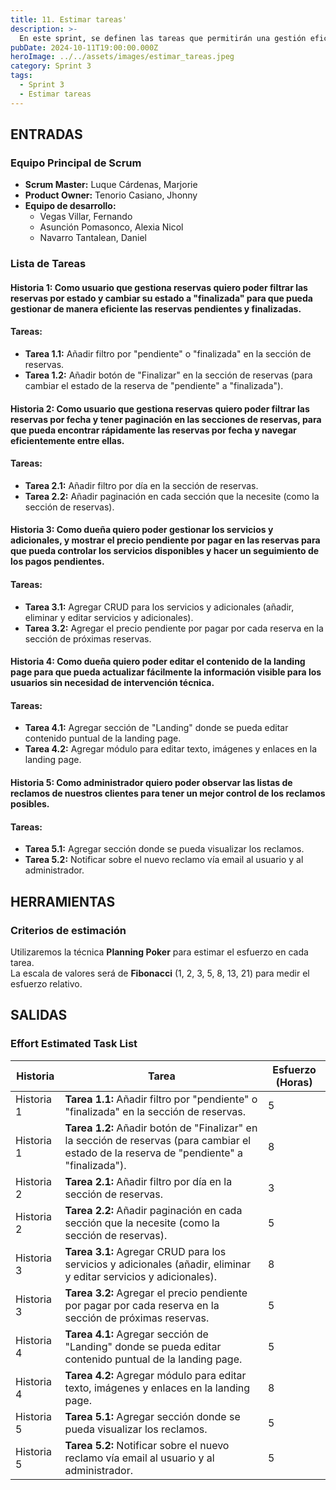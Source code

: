 ```yaml
---
title: 11. Estimar tareas'
description: >-
  En este sprint, se definen las tareas que permitirán una gestión eficiente de las reservas, servicios y reclamos, y se estiman los esfuerzos para su implementación utilizando la técnica de Planning Poker.
pubDate: 2024-10-11T19:00:00.000Z
heroImage: ../../assets/images/estimar_tareas.jpeg
category: Sprint 3
tags:
  - Sprint 3
  - Estimar tareas
---
```


## ENTRADAS

### Equipo Principal de Scrum

- **Scrum Master:** Luque Cárdenas, Marjorie
- **Product Owner:** Tenorio Casiano, Jhonny
- **Equipo de desarrollo:**
  <ul style={{ listStyleType: 'circle', paddingLeft: '20px' }}>
    <li>Vegas Villar, Fernando</li>
    <li>Asunción Pomasonco, Alexia Nicol</li>
    <li>Navarro Tantalean, Daniel</li>
  </ul>

### Lista de Tareas

#### Historia 1: Como usuario que gestiona reservas quiero poder filtrar las reservas por estado y cambiar su estado a "finalizada" para que pueda gestionar de manera eficiente las reservas pendientes y finalizadas.

#### Tareas:
- **Tarea 1.1:** Añadir filtro por "pendiente" o "finalizada" en la sección de reservas.
- **Tarea 1.2:** Añadir botón de "Finalizar" en la sección de reservas (para cambiar el estado de la reserva de "pendiente" a "finalizada").

#### Historia 2: Como usuario que gestiona reservas quiero poder filtrar las reservas por fecha y tener paginación en las secciones de reservas, para que pueda encontrar rápidamente las reservas por fecha y navegar eficientemente entre ellas.

#### Tareas:
- **Tarea 2.1:** Añadir filtro por día en la sección de reservas.
- **Tarea 2.2:** Añadir paginación en cada sección que la necesite (como la sección de reservas).

#### Historia 3: Como dueña quiero poder gestionar los servicios y adicionales, y mostrar el precio pendiente por pagar en las reservas para que pueda controlar los servicios disponibles y hacer un seguimiento de los pagos pendientes.

#### Tareas:
- **Tarea 3.1:** Agregar CRUD para los servicios y adicionales (añadir, eliminar y editar servicios y adicionales).
- **Tarea 3.2:** Agregar el precio pendiente por pagar por cada reserva en la sección de próximas reservas.

#### Historia 4: Como dueña quiero poder editar el contenido de la landing page para que pueda actualizar fácilmente la información visible para los usuarios sin necesidad de intervención técnica.

#### Tareas:
- **Tarea 4.1:** Agregar sección de "Landing" donde se pueda editar contenido puntual de la landing page.
- **Tarea 4.2:** Agregar módulo para editar texto, imágenes y enlaces en la landing page.

#### Historia 5: Como administrador quiero poder observar las listas de reclamos de nuestros clientes para tener un mejor control de los reclamos posibles.

#### Tareas:
- **Tarea 5.1:** Agregar sección donde se pueda visualizar los reclamos.
- **Tarea 5.2:** Notificar sobre el nuevo reclamo vía email al usuario y al administrador.

## HERRAMIENTAS

### Criterios de estimación

Utilizaremos la técnica **Planning Poker** para estimar el esfuerzo en cada tarea.  
La escala de valores será de **Fibonacci** (1, 2, 3, 5, 8, 13, 21) para medir el esfuerzo relativo.

## SALIDAS

### Effort Estimated Task List

| **Historia**  | **Tarea**                                                                                                                       | **Esfuerzo (Horas)** |
|---------------|---------------------------------------------------------------------------------------------------------------------------------|----------------------|
| Historia 1    | **Tarea 1.1:** Añadir filtro por "pendiente" o "finalizada" en la sección de reservas.                                           | 5                    |
| Historia 1    | **Tarea 1.2:** Añadir botón de "Finalizar" en la sección de reservas (para cambiar el estado de la reserva de "pendiente" a "finalizada"). | 8                    |
| Historia 2    | **Tarea 2.1:** Añadir filtro por día en la sección de reservas.                                                                  | 3                    |
| Historia 2    | **Tarea 2.2:** Añadir paginación en cada sección que la necesite (como la sección de reservas).                                 | 5                    |
| Historia 3    | **Tarea 3.1:** Agregar CRUD para los servicios y adicionales (añadir, eliminar y editar servicios y adicionales).                | 8                    |
| Historia 3    | **Tarea 3.2:** Agregar el precio pendiente por pagar por cada reserva en la sección de próximas reservas.                        | 5                    |
| Historia 4    | **Tarea 4.1:** Agregar sección de "Landing" donde se pueda editar contenido puntual de la landing page.                         | 5                    |
| Historia 4    | **Tarea 4.2:** Agregar módulo para editar texto, imágenes y enlaces en la landing page.                                          | 8                    |
| Historia 5    | **Tarea 5.1:** Agregar sección donde se pueda visualizar los reclamos.                                                           | 5                    |
| Historia 5    | **Tarea 5.2:** Notificar sobre el nuevo reclamo vía email al usuario y al administrador.                                        | 5                    |
